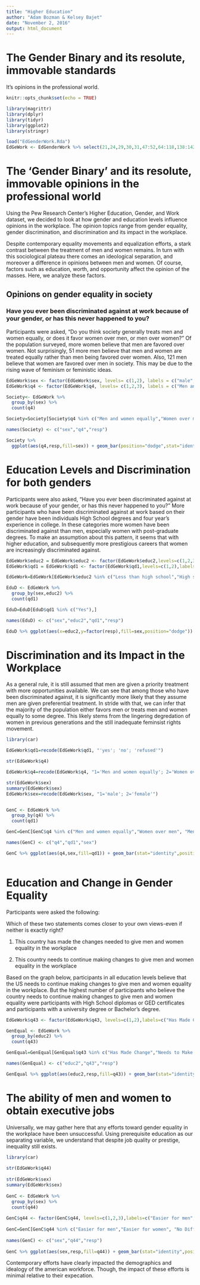 ```yaml
---
title: "Higher Education"
author: "Adam Bozman & Kelsey Bajet"
date: "November 2, 2016"
output: html_document
---
```

# The Gender Binary and its resolute, immovable standards
It's opinions in the professional world.

```r
knitr::opts_chunk$set(echo = TRUE)
```


```r
library(magrittr)
library(dplyr)
library(tidyr)
library(ggplot2)
library(stringr)
```

```r
load("EdGenderWork.Rda")
EdGeWork <- EdGenderWork %>% select(21,24,29,30,31,47:52,64:118,138:142,148:152)
```

# The ‘Gender Binary’ and its resolute, immovable opinions in the professional world 

  Using the Pew Research Center's Higher Education, Gender, and Work dataset, we decided to look at how gender and education levels influence opinions in the workplace. The opinion topics range from gender equality, gender discrimination, and discrimination and its impact in the workplace. 

  Despite contemporary equality movements and equalization efforts, a stark contrast between the treatment of men and women remains.  In turn with this sociological plateau there comes an ideological separation, and moreover a difference in opinions between men and women.  Of course, factors such as education, worth, and opportunity affect the opinion of the masses.  Here, we analyze these factors.  

## Opinions on gender equality in society
 
### Have you ever been discriminated against at work because of your gender, or has this never happened to you?
 
  Participants were asked, "Do you think society generally treats men and women equally, or does it favor women over men, or men over women?" Of the population surveyed, more women believe that men are favored over women. Not surprisingly, 51 more men believe that men and women are treated equally rather than men being favored over women. Also, 121 men believe that women are favored over men in society. This may be due to the rising wave of feminism or feministic ideas.
 
```r
  
EdGeWork$sex <- factor(EdGeWork$sex, levels= c(1,2), labels = c("male","female"))
EdGeWork$q4 <- factor(EdGeWork$q4, levels= c(1,2,3), labels = c("Men and women equally","Women over men","Men over women"))

Society<- EdGeWork %>% 
  group_by(sex) %>% 
  count(q4)

Society=Society[Society$q4 %in% c("Men and women equally","Women over men", "Men over women"),]

names(Society) <- c("sex","q4","resp")

Society %>%
  ggplot(aes(q4,resp,fill=sex)) + geom_bar(position="dodge",stat="identity") + ylab("Number of Participants") + xlab("Opinions") + coord_flip() + labs(title="Opinions on Gender Equality by Gender",fill="Sex") 


```

# Education Levels and Discrimination for both genders

  Participants were also asked, "Have you ever been discriminated against at work because of your gender, or has this never happened to you?"  More participants who have been discriminated against at work based on their gender have been individuals High School degrees and four year’s experience in college.  In these categories more women have been discriminated against than men, especially women with post-graduate degrees.  To make an assumption about this pattern, it seems that with higher education, and subsequently more prestigious careers that women are increasingly discriminated against.  

```r

EdGeWork$educ2 = EdGeWork$educ2 <- factor(EdGeWork$educ2,levels=c(1,2,3,4,5,6,7,8),labels=c("Less than high school","High school incomplete","High school graduate","Some college, no degree","Two year associate degree from a college or university","Four year college or university degree/Bachelor's degree","Some postgraduate or professional schooling, no postgraduate degree","Postgraduate or professional degree, including master's, doctorate, medical or law degree"))
EdGeWork$qd1 = EdGeWork$qd1 <- factor(EdGeWork$qd1,levels=c(1,2),labels=c("Yes","No"))

EdGeWork=EdGeWork[EdGeWork$educ2 %in% c("Less than high school","High school incomplete","High school graduate","Some college, no degree","Two year associate degree from a college or university","Four year college or university degree/Bachelor's degree","Some postgraduate or professional schooling, no postgraduate degree","Postgraduate or professional degree, including master's, doctorate, medical or law degree"),]

EduD <- EdGeWork %>% 
  group_by(sex,educ2) %>% 
  count(qd1)

EduD=EduD[EduD$qd1 %in% c("Yes"),]

names(EduD) <- c("sex","educ2","qd1","resp")

EduD %>% ggplot(aes(x=educ2,y=factor(resp),fill=sex,position="dodge")) + geom_bar(stat="identity",position=position_dodge(width=1.1)) + coord_flip() + ylab("Number of Participants") + xlab("Education") + labs(title="Gender Discrimination by Education Level",fill="") + scale_x_discrete(labels = function(Education) str_wrap(Education, width = 40))


```

# Discrimination and its Impact in the Workplace

  As a general rule, it is still assumed that men are given a priority treatment with more opportunities available.  We can see that among those who have been discriminated against, it is significantly more likely that they assume men are given preferential treatment.  In stride with that, we can infer that the majority of the population either favors men or treats men and women equally to some degree.  This likely stems from the lingering degredation of women in previous generations and the still inadequate feminsist rights movement.  

```r

library(car)

EdGeWork$qd1=recode(EdGeWork$qd1, "'yes'; 'no'; 'refused'")

str(EdGeWork$q4)

EdGeWork$q4=recode(EdGeWork$q4, "1='Men and women equally'; 2='Women over men'; 3='Men over women'")

str(EdGeWork$sex)
summary(EdGeWork$sex)
EdGeWork$sex=recode(EdGeWork$sex, "1='male'; 2='female'")


GenC <- EdGeWork %>%
  group_by(q4) %>%
  count(qd1)

GenC=GenC[GenC$q4 %in% c("Men and women equally","Women over men", "Men over women"),]

names(GenC) <- c("q4","qd1","sex")

GenC %>% ggplot(aes(q4,sex,fill=qd1)) + geom_bar(stat="identity",position="dodge") + coord_flip()+labs(title="In today's world, who is given priority treatment?",fill="Discriminated Against?") + xlab("Opinion") + ylab("Number of Participants") 
  
```

# Education and Change in Gender Equality

Participants were asked the following: 

Which of these two statements comes closer to your own views-even if neither is exactly right? 

1. This country has made the changes needed to give men and women equality in the workplace

2. This country needs to continue making changes to give men and women equality
in the workplace

  Based on the graph below, participants in all education levels believe that the US needs to continue making changes to give men and women equality in the workplace. But the highest number of participants who believe the country needs to continue making changes to give men and women equality were participants with High School diplomas or GED certificates and participants with a university degree or Bachelor's degree.

```r

EdGeWork$q43 <- factor(EdGeWork$q43, levels=c(1,2),labels=c("Has Made Change","Needs to Make Change"))

GenEqual <- EdGeWork %>%
  group_by(educ2) %>%
  count(q43)

GenEqual=GenEqual[GenEqual$q43 %in% c("Has Made Change","Needs to Make Change"),]

names(GenEqual) <- c("educ2","q43","resp")

GenEqual %>% ggplot(aes(educ2,resp,fill=q43)) + geom_bar(stat="identity",position="dodge") + coord_flip() + labs(title="Opinions on Working Towards Gender Equality in the Workplace",fill="Opinion") + xlab("Education Level") + ylab("Number of Participants") + scale_x_discrete(labels = function(Education) str_wrap(Education, width = 40))

```

# The ability of men and women to obtain executive jobs 

  Universally, we may gather here that any efforts toward gender equality in the workplace have been unsuccessful.  Using prerequisite education as our separating variable, we understand that despite job quality or prestige, inequality still exists.

```r

library(car)
 
str(EdGeWork$q44)
 
str(EdGeWork$sex)
summary(EdGeWork$sex)
 
GenC <- EdGeWork %>%
  group_by(sex) %>%
  count(q44)
 
GenC$q44 <- factor(GenC$q44, levels=c(1,2,3),labels=c("Easier for men","Easier for women", "No Difference"))
 
GenC=GenC[GenC$q44 %in% c("Easier for men","Easier for women", "No Difference"),]
 
names(GenC) <- c("sex","q44","resp")
 
GenC %>% ggplot(aes(sex,resp,fill=q44)) + geom_bar(stat="identity",position="dodge") + coord_flip()+labs(title="How hard do you think it is for men and women to get top executive jobs in business or government these days?",fill="Response") + xlab("Sex") + ylab("Number of Participants")

```

  Contemporary efforts have clearly impacted the demographics and idealogy of the american workforce.  Though, the impact of these efforts is minimal relative to their expecation.  